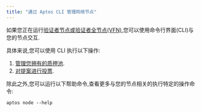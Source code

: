 ```yaml
---
title: "通过 Aptos CLI 管理网络节点"
---
```








如果您正在运行[验证者节点或验证者全节点(VFN)](/zh/network/nodes/validator-node),您可以使用命令行界面(CLI)与您的节点交互.

具体来说,您可以使用 CLI 执行以下操作:

1. [管理您拥有的质押池](/zh/network/nodes/validator-node/connect-nodes/staking-pool-operations).
2. [对提案进行投票](/zh/network/nodes/validator-node/connect-nodes/staking-pool-voter).

除此之外,您可以运行以下帮助命令,查看更多与您的节点相关的执行特定的操作命令:

```shellscript filename="Terminal"
aptos node --help
```
